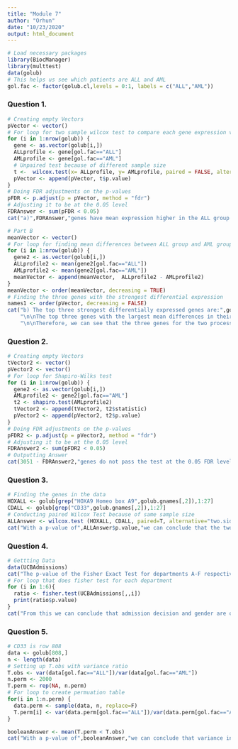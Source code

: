 ---
title: "Module 7"
author: "Orhun"
date: "10/23/2020"
output: html_document
---

```{r Setup, include = FALSE}
# Load necessary packages
library(BiocManager)
library(multtest)
data(golub)
# This helps us see which patients are ALL and AML
gol.fac <- factor(golub.cl,levels = 0:1, labels = c("ALL","AML"))
```

### Question 1.
```{r Question 1, echo = FALSE, warning = FALSE, comment = NULL}
# Creating empty Vectors
pVector <- vector()
# For loop for two sample wilcox test to compare each gene expression value in ALL and AML group
for (i in 1:nrow(golub)) {
  gene <- as.vector(golub[i,])
  ALLprofile <- gene[gol.fac=="ALL"]
  AMLprofile <- gene[gol.fac=="AML"]
  # Unpaired test because of different sample size
  t <-  wilcox.test(x= ALLprofile, y= AMLprofile, paired = FALSE, alternative="two.sided")
  pVector <- append(pVector, t$p.value)
}
# Doing FDR adjustments on the p-values
pFDR <- p.adjust(p = pVector, method = "fdr")
# Adjusting it to be at the 0.05 level
FDRAnswer <- sum(pFDR < 0.05)
cat("a)",FDRAnswer,"genes have mean expression higher in the ALL group.")

# Part B
meanVector <- vector()
# For loop for finding mean differences between ALL group and AML group for each gene
for (i in 1:nrow(golub)) {
  gene2 <- as.vector(golub[i,])
  ALLprofile2 <- mean(gene2[gol.fac=="ALL"])
  AMLprofile2 <- mean(gene2[gol.fac=="AML"])
  meanVector <- append(meanVector,  ALLprofile2 - AMLprofile2)
}
meanVector <- order(meanVector, decreasing = TRUE)
# Finding the three genes with the strongest differential expression
names1 <- order(pVector, decreasing = FALSE)
cat("b) The top three strongest differentially expressed genes are:",golub.gnames[names1[1],2],",",golub.gnames[names1[2],2],",",golub.gnames[names1[3],2],
    "\n\nThe top three genes with the largest mean differences in their ALL and AML group are:",golub.gnames[meanVector[1],2],",",golub.gnames[meanVector[2],2],",",golub.gnames[meanVector[3],2],
    "\n\nTherefore, we can see that the three genes for the two processes are not the same.")
```

### Question 2.
```{r Question 2, echo = FALSE, warning = FALSE, comment = NULL}
# Creating empty Vectors
tVector2 <- vector()
pVector2 <- vector()
# For loop for Shapiro-Wilks test 
for (i in 1:nrow(golub)) {
  gene2 <- as.vector(golub[i,])
  AMLprofile2 <- gene2[gol.fac=="AML"]
  t2 <- shapiro.test(AMLprofile2)
  tVector2 <- append(tVector2, t2$statistic)
  pVector2 <- append(pVector2, t2$p.value)
}
# Doing FDR adjustments on the p-values
pFDR2 <- p.adjust(p = pVector2, method = "fdr")
# Adjusting it to be at the 0.05 level
FDRAnswer2 <- sum(pFDR2 < 0.05)
# Outputting Answer
cat(3051 - FDRAnswer2,"genes do not pass the test at the 0.05 FDR level.")
```

### Question 3.
```{r Question 3, echo = FALSE, warning = FALSE, comment = NULL}
# Finding the genes in the data
HOXALL <- golub[grep("HOXA9 Homeo box A9",golub.gnames[,2]),1:27]
CDALL <- golub[grep("CD33",golub.gnames[,2]),1:27]
# Conducting paired Wilcox Test because of same sample size
ALLAnswer <- wilcox.test (HOXALL, CDALL, paired=T, alternative="two.sided")
cat("With a p-value of",ALLAnswer$p.value,"we can conclude that the two genes in the ALL group express differently.")
```

### Question 4.
```{r Question 4, echo = FALSE, warning = FALSE, comment = NULL}
# Gettting Data
data(UCBAdmissions)
cat("The p-value of the Fisher Exact Test for departments A-F respectively are below:")
# For loop that does fisher test for each department
for (i in 1:6){
  ratio <- fisher.test(UCBAdmissions[,,i])
  print(ratio$p.value)
}
cat("From this we can conclude that admission decision and gender are only independent in department A but not the others.")
```

### Question 5.
```{r Question 5, echo = FALSE, warning = FALSE, comment = NULL}
# CD33 is row 808
data <- golub[808,]
n <- length(data)
# Setting up T.obs with variance ratio
T.obs <- var(data[gol.fac=="ALL"])/var(data[gol.fac=="AML"])
n.perm <- 2000
T.perm <- rep(NA, n.perm)
# For loop to create permuation table
for(i in 1:n.perm) {
  data.perm <- sample(data, n, replace=F)
  T.perm[i] <- var(data.perm[gol.fac=="ALL"])/var(data.perm[gol.fac=="AML"])
}

booleanAnswer <- mean(T.perm < T.obs)
cat("With a p-value of",booleanAnswer,"we can conclude that variance in the ALL group is smaller than the AML group.")
```

